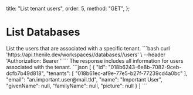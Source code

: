   title: "List tenant users",
  order: 5,
  method: "GET",
};

# List Databases

<Row>
  <Col>
    List the users that are associated with a specific tenant.
  </Col>

  <Col>
    <CodeGroups
      title={"List Users Request"}
      method={"GET"}
      pathname={"/workspaces/:workspaceSlug/databases/:databaseName/tenants/:tenantId/users"}
    >
      ```bash
      curl 'https://api.thenile.dev/workspaces/<string>/databases/<string>/users' \
      --header 'Authorization: Bearer <string>'
        ```
    </CodeGroups>
  </Col>
</Row>
<Row>
  <Col>
    The response includes all information for users associated with the tenant.
  </Col>
  <Col>
    <CodeGroups
      title={"List Users Response"}
      response={"200"}
      pathname={"/workspaces/:workspaceSlug/databases/:databaseName/tenants/:tenantId/users/:userId"}
    >
      ```json
      [
        {
          "id": "018b6243-6e8b-7082-9ceb-dcfb7b49d818",
          "tenants": [
            "018b61ec-af9e-77e5-b27f-77239cd4a0bc"
          ],
          "email": "an.important.user@mail.tld",
          "name": "Important User",
          "givenName": null,
          "familyName": null,
          "picture": null
        }
      ]
      ```
    </CodeGroups>
  </Col>
</Row>
